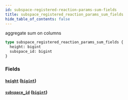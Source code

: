 ```yaml
---
id: subspace-registered-reaction-params-sum-fields
title: subspace_registered_reaction_params_sum_fields
hide_table_of_contents: false
---
```


aggregate sum on columns

```graphql
type subspace_registered_reaction_params_sum_fields {
  height: bigint
  subspace_id: bigint
}
```

### Fields

#### [`height`](#) ([`bigint`](../scalars/bigint))

#### [`subspace_id`](#) ([`bigint`](../scalars/bigint))
